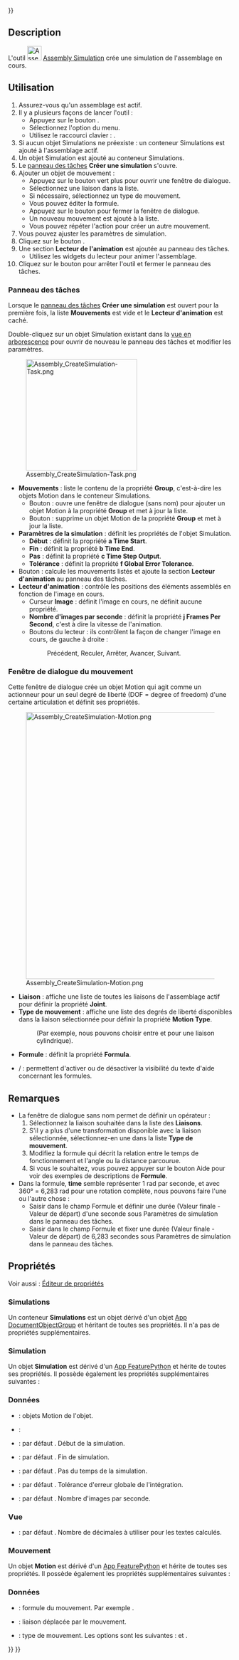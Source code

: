 <languages/>
{{UnfinishedDocu{{#translation:}}}}

{{Docnav/fr
|[[Assembly_CreateView/fr|Vue éclatée]]
|[[Assembly_CreateBom/fr|Nomenclature]]
|[[Assembly_Workbench/fr|Atelier Assembly]]
|IconL=Assembly_CreateView.svg
|IconR=Assembly_CreateBom.svg
|IconC=Workbench_Assembly.svg
}}

{{GuiCommand/fr
|Name=Assembly CreateSimulation
|Name/fr=Assembly Simulation
|MenuLocation=Assemblage → Créer une simulation
|Workbenches=[[Assembly_Workbench/fr|Assembly]]
|Shortcut={{KEY|S}}
|Version=1.1
|SeeAlso=
}}

==Description==

L'outil [[Image:Assembly_CreateSimulation.svg|32px]] [[Assembly_CreateSimulation/fr|Assembly Simulation]] crée une simulation de l'assemblage en cours.

<span id="Usage"></span>
==Utilisation==

# Assurez-vous qu'un assemblage est actif.
# Il y a plusieurs façons de lancer l'outil :
#* Appuyez sur le bouton {{Button|[[Image:Assembly_CreateSimulation.svg|16px]] [[Assembly_CreateSimulation/fr|Créer une simulation]]}}.
#* Sélectionnez l'option {{MenuCommand|Assemblage → [[Image:Assembly_CreateSimulation.svg|16px]] Créer une simulation}} du menu.
#* Utilisez le raccourci clavier : {{KEY|S}}.
# Si aucun objet Simulations ne préexiste : un conteneur Simulations est ajouté à l'assemblage actif.
# Un objet Simulation est ajouté au conteneur Simulations.
# Le [[Task_panel/fr|panneau des tâches]] '''Créer une simulation'''  s'ouvre.
# Ajouter un objet de mouvement :
#* Appuyez sur le bouton vert plus pour ouvrir une fenêtre de dialogue.
#* Sélectionnez une liaison dans la liste.
#* Si nécessaire, sélectionnez un type de mouvement.
#* Vous pouvez éditer la formule.
#* Appuyez sur le bouton {{Button|OK}} pour fermer la fenêtre de dialogue.
#* Un nouveau mouvement est ajouté à la liste.
#* Vous pouvez répéter l'action pour créer un autre mouvement.
# Vous pouvez ajuster les paramètres de simulation.
# Cliquez sur le bouton {{Button|Générer}}.
# Une section '''Lecteur de l'animation''' est ajoutée au panneau des tâches.
#* Utilisez les widgets du lecteur pour animer l'assemblage.
# Cliquez sur le bouton {{Button|OK}} pour arrêter l'outil et fermer le panneau des tâches.

<span id="Task_panel"></span>
=== Panneau des tâches ===

Lorsque le [[Task_panel/fr|panneau des tâches]] '''Créer une simulation''' est ouvert pour la première fois, la liste '''Mouvements''' est vide et le '''Lecteur d'animation''' est caché.

Double-cliquez sur un objet Simulation existant dans la [[Tree_view/fr|vue en arborescence]] pour ouvrir de nouveau le panneau des tâches et modifier les paramètres.

[[Image:Assembly_CreateSimulation-Task.png|250px]]

* '''Mouvements''' : liste le contenu de la propriété '''Group''', c'est-à-dire les objets Motion dans le conteneur Simulations.
** Bouton {{Button|[[Image:List-add.svg|16px]]}} : ouvre une fenêtre de dialogue (sans nom) pour ajouter un objet Motion à la propriété '''Group''' et met à jour la liste.
** Bouton {{Button|[[Image:Edit-delete.svg|16px]]}} : supprime un objet Motion de la propriété '''Group''' et met à jour la liste.
* '''Paramètres de la simulation''' : définit les propriétés de l'objet Simulation.
** '''Début''' : définit la propriété '''a Time Start'''.
** '''Fin''' : définit la propriété '''b Time End'''.
** '''Pas''' : définit la propriété '''c Time Step Output'''.
** '''Tolérance''' : définit la propriété '''f Global Error Tolerance'''.
* Bouton {{Button|Générer}} : calcule les mouvements listés et ajoute la section '''Lecteur d'animation''' au panneau des tâches.
* '''Lecteur d'animation''' : contrôle les positions des éléments assemblés en fonction de l'image en cours.
** Curseur '''Image''' : définit l'image en cours, ne définit aucune propriété.
** '''Nombre d'images par seconde''' : définit la propriété '''j Frames Per Second''', c'est à dire la vitesse de l'animation.
** Boutons du lecteur : ils contrôlent la façon de changer l'image en cours, de gauche à droite :
**: Précédent, Reculer, Arrêter, Avancer, Suivant.

<span id="Motion_dialog"></span>
===Fenêtre de dialogue du mouvement===

Cette fenêtre de dialogue crée un objet Motion qui agit comme un actionneur pour un seul degré de liberté (DOF = degree of freedom) d'une certaine articulation et définit ses propriétés.

[[Image:Assembly_CreateSimulation-Motion.png|600px]]

{{Caption|Le texte d'aide supplémentaire apparaît si le bouton {{Button|Aide}} est pressé.<br>(Ne vous préoccupez pas de l'apparence du bouton {{Button|OK}}, il est actif et utilisable)}}

* '''Liaison''' : affiche une liste de toutes les liaisons de l'assemblage actif pour définir la propriété '''Joint'''.
* '''Type de mouvement''' : affiche une liste des degrés de liberté disponibles dans la liaison sélectionnée pour définir la propriété '''Motion Type'''.
*: (Par exemple, nous pouvons choisir entre {{Value|Angular}} et {{Value|Linear}} pour une liaison cylindrique).
* '''Formule''' : définit la propriété '''Formula'''.
* {{Button|Aide}}/{{Button|Masquer l'aide}} : permettent d'activer ou de désactiver la visibilité du texte d'aide concernant les formules.

<span id="Notes"></span>
==Remarques==

* La fenêtre de dialogue sans nom permet de définir un opérateur :
*# Sélectionnez la liaison souhaitée dans la liste des '''Liaisons'''.
*# S'il y a plus d'une transformation disponible avec la liaison sélectionnée, sélectionnez-en une dans la liste '''Type de mouvement'''.
*# Modifiez la formule qui décrit la relation entre le temps de fonctionnement et l'angle ou la distance parcourue.
*# Si vous le souhaitez, vous pouvez appuyer sur le bouton Aide pour voir des exemples de descriptions de '''Formule'''.
* Dans la formule, '''time''' semble représenter 1 rad par seconde, et avec 360° = 6,283 rad pour une rotation complète, nous pouvons faire l'une ou l'autre chose :
** Saisir {{Value|6.283 * time}} dans le champ Formule et définir une durée (Valeur finale - Valeur de départ) d'une seconde sous Paramètres de simulation dans le panneau des tâches.
** Saisir {{Value|1 * time}} dans le champ Formule et fixer une durée (Valeur finale - Valeur de départ) de 6,283 secondes sous Paramètres de simulation dans le panneau des tâches.

<span id="Properties"></span>
==Propriétés==

Voir aussi : [[Property_editor/fr|Éditeur de propriétés]]

<span id="Simulations"></span>
=== Simulations ===

Un conteneur '''Simulations''' est un objet {{Incode|Assembly::SimulationGroup}} dérivé d'un objet [[App_DocumentObjectGroup/fr|App DocumentObjectGroup]] et héritant de toutes ses propriétés. Il n'a pas de propriétés supplémentaires.

<span id="Simulation"></span>
=== Simulation ===

Un objet '''Simulation''' est dérivé d'un [[App_FeaturePython/fr|App FeaturePython]] et hérite de toutes ses propriétés. Il possède également les propriétés supplémentaires suivantes :

<span id="Data"></span>
===Données===

{{Properties_Title|Base}}

* {{PropertyData|Group|LinkList}} : objets Motion de l'objet.
* {{PropertyData|_ Group Touched|Bool|Hidden}} :

{{Properties_Title|Simulation}}

* {{PropertyData|a Time Start|Time}} : par défaut {{value|0.0 s}}. Début de la simulation.
* {{PropertyData|b Time End|Time}} : par défaut {{value|4.0 s}}. Fin de simulation.
* {{PropertyData|c Time Step Output|Time}} : par défaut {{value|0.01 s}}. Pas du temps de la simulation.
* {{PropertyData|f Global Error Tolerance|Float}} : par défaut {{value|1e-06}}. Tolérance d'erreur globale de l'intégration.
* {{PropertyData|j Frames par seconde|Integer}} : par défaut {{value|30}}. Nombre d'images par seconde.

<span id="View"></span>
===Vue===

{{Properties_Title|Space}}

* {{PropertyView|Decimals|Integer}} : par défaut {{value|9}}. Nombre de décimales à utiliser pour les textes calculés.

<span id="Motion"></span>
===Mouvement===

Un objet '''Motion''' est dérivé d'un [[App_FeaturePython/fr|App FeaturePython]] et hérite de toutes ses propriétés. Il possède également les propriétés supplémentaires suivantes :

<span id="Data"></span>
===Données===

{{Properties_Title|Motion}}

* {{PropertyData|Formula|String}} : formule du mouvement. Par exemple {{Value|1.0*time}}.
* {{PropertyData|Joint|XLinkSubHidden}} : liaison déplacée par le mouvement.
* {{PropertyData|Motion Type|Enumeration}} : type de mouvement. Les options sont les suivantes : {{Value|Angular}} et {{Value|Linear}}.


{{Docnav/fr
|[[Assembly_CreateView/fr|Vue éclatée]]
|[[Assembly_CreateBom/fr|Nomenclature]]
|[[Assembly_Workbench/fr|Atelier Assembly]]
|IconL=Assembly_CreateView.svg
|IconR=Assembly_CreateBom.svg
|IconC=Workbench_Assembly.svg
}}

{{Assembly_Tools_navi{{#translation:}}}}
{{Userdocnavi{{#translation:}}}}